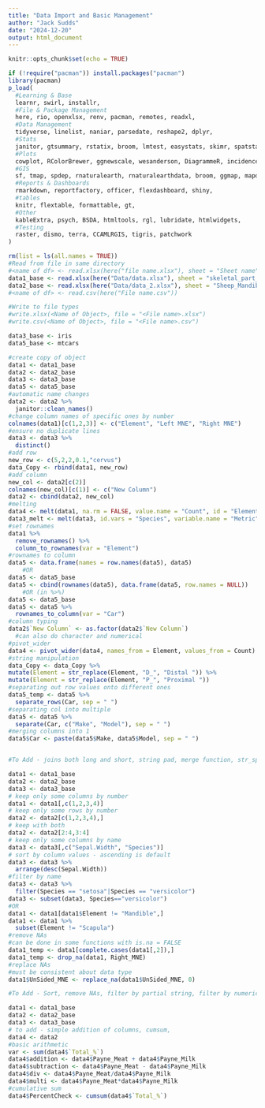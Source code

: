 ```yaml
---
title: "Data Import and Basic Management"
author: "Jack Sudds"
date: "2024-12-20"
output: html_document
---
```


```r
knitr::opts_chunk$set(echo = TRUE)
```

```r
if (!require("pacman")) install.packages("pacman")
library(pacman)
p_load(
  #Learning & Base
  learnr, swirl, installr,
  #File & Package Management
  here, rio, openxlsx, renv, pacman, remotes, readxl,
  #Data Management
  tidyverse, linelist, naniar, parsedate, reshape2, dplyr,
  #Stats
  janitor, gtsummary, rstatix, broom, lmtest, easystats, skimr, spatstat,
  #Plots
  cowplot, RColorBrewer, ggnewscale, wesanderson, DiagrammeR, incidence2, gghighlight, ggtext, ggrepel, gganimate, ggsci, grates, gridExtra, ggforce, hexbin, plotly,
  #GIS
  sf, tmap, spdep, rnaturalearth, rnaturalearthdata, broom, ggmap, mapdata, maps, spData, BiocManager, geoR, giscoR,
  #Reports & Dashboards
  rmarkdown, reportfactory, officer, flexdashboard, shiny,
  #tables
  knitr, flextable, formattable, gt,
  #Other
  kableExtra, psych, BSDA, htmltools, rgl, lubridate, htmlwidgets,
  #Testing
  raster, dismo, terra, CCAMLRGIS, tigris, patchwork
)
```

```r
rm(list = ls(all.names = TRUE))
#Read from file in same directory
#<name of df> <- read.xlsx(here("file name.xlsx"), sheet = "Sheet name", range = "A1:E33")
data1_base <- read.xlsx(here("Data/data.xlsx"), sheet = "skeletal_part_abundances")
data2_base <- read.xlsx(here("Data/data_2.xlsx"), sheet = "Sheep_Mandibles")
#<name of df> <- read.csv(here("File name.csv"))

#Write to file types
#write.xlsx(<Name of Object>, file = "<File name>.xlsx")
#write.csv(<Name of Object>, file = "<File name>.csv")

data3_base <- iris
data5_base <- mtcars
```

```r
#create copy of object
data1 <- data1_base
data2 <- data2_base
data3 <- data3_base
data5 <- data5_base
#automatic name changes
data2 <- data2 %>%
  janitor::clean_names()
#change column names of specific ones by number
colnames(data1)[c(1,2,3)] <- c("Element", "Left MNE", "Right MNE")
#ensure no duplicate lines
data3 <- data3 %>%
  distinct()
#add row
new_row <- c(5,2,2,0.1,"cervus")
data_Copy <- rbind(data1, new_row)
#add column
new_col <- data2[c(2)]
colnames(new_col)[c(1)] <- c("New Column")
data2 <- cbind(data2, new_col)
#melting
data4 <- melt(data1, na.rm = FALSE, value.name = "Count", id = "Element")
data3_melt <- melt(data3, id.vars = "Species", variable.name = "Metric", value.name = "Value")
#set rownames
data1 %>%
  remove_rownames() %>%
  column_to_rownames(var = "Element")
#rownames to column
data5 <- data.frame(names = row.names(data5), data5)
    #OR
data5 <- data5_base
data5 <- cbind(rownames(data5), data.frame(data5, row.names = NULL))
    #OR (in %>%)
data5 <- data5_base
data5 <- data5 %>%
  rownames_to_column(var = "Car")
#column typing
data2$`New Column` <- as.factor(data2$`New Column`)
  #can also do character and numerical
#pivot_wider
data4 <- pivot_wider(data4, names_from = Element, values_from = Count)
#string manipulation
data_Copy <- data_Copy %>%
mutate(Element = str_replace(Element, "D_", "Distal ")) %>%
mutate(Element = str_replace(Element, "P_", "Proximal "))
#separating out row values onto different ones
data5_temp <- data5 %>%
  separate_rows(Car, sep = " ")
#separating col into multiple
data5 <- data5 %>%
  separate(Car, c("Make", "Model"), sep = " ")
#merging columns into 1
data5$Car <- paste(data5$Make, data5$Model, sep = " ")


#To Add - joins both long and short, string pad, merge function, str_split_fixed
```

```r
data1 <- data1_base
data2 <- data2_base
data3 <- data3_base
# keep only some columns by number
data1 <- data1[,c(1,2,3,4)]
# keep only some rows by number
data2 <- data2[c(1,2,3,4),]
# keep with both
data2 <- data2[2:4,3:4]
# keep only some columns by name
data3 <- data3[,c("Sepal.Width", "Species")]
# sort by column values - ascending is default
data3 <- data3 %>%
  arrange(desc(Sepal.Width))
#filter by name
data3 <- data3 %>%
  filter(Species == "setosa"|Species == "versicolor")
data3 <- subset(data3, Species=="versicolor")
#OR
data1 <- data1[data1$Element != "Mandible",]
data1 <- data1 %>%
  subset(Element != "Scapula")
#remove NAs
#can be done in some functions with is.na = FALSE
data1_temp <- data1[complete.cases(data1[,2]),]
data1_temp <- drop_na(data1, Right_MNE)
#replace NAs
#must be consistent about data type
data1$UnSided_MNE <- replace_na(data1$UnSided_MNE, 0)

#To Add - Sort, remove NAs, filter by partial string, filter by numerical, coalesce, split and join strings in columns
```

```r
data1 <- data1_base
data2 <- data2_base
data3 <- data3_base
# to add - simple addition of columns, cumsum, 
data4 <- data2
#basic arithmetic
var <- sum(data4$`Total_%`)
data4$addition <- data4$Payne_Meat + data4$Payne_Milk
data4$subtraction <- data4$Payne_Meat - data4$Payne_Milk
data4$div <- data4$Payne_Meat/data4$Payne_Milk
data4$multi <- data4$Payne_Meat*data4$Payne_Milk
#cumulative sum
data4$PercentCheck <- cumsum(data4$`Total_%`)
```

